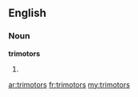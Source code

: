 ==English==

===Noun===
'''trimotors'''

# {{plural of|[[trimotor]]}}

[[ar:trimotors]]
[[fr:trimotors]]
[[my:trimotors]]